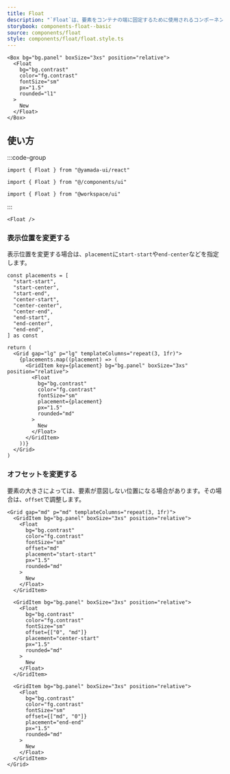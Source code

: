 ```yaml
---
title: Float
description: "`Float`は、要素をコンテナの端に固定するために使用されるコンポーネントです。"
storybook: components-float--basic
source: components/float
style: components/float/float.style.ts
---
```


```tsx preview
<Box bg="bg.panel" boxSize="3xs" position="relative">
  <Float
    bg="bg.contrast"
    color="fg.contrast"
    fontSize="sm"
    px="1.5"
    rounded="l1"
  >
    New
  </Float>
</Box>
```

## 使い方

:::code-group

```tsx [package]
import { Float } from "@yamada-ui/react"
```

```tsx [alias]
import { Float } from "@/components/ui"
```

```tsx [monorepo]
import { Float } from "@workspace/ui"
```

:::

```tsx
<Float />
```

### 表示位置を変更する

表示位置を変更する場合は、`placement`に`start-start`や`end-center`などを指定します。

```tsx preview functional
const placements = [
  "start-start",
  "start-center",
  "start-end",
  "center-start",
  "center-center",
  "center-end",
  "end-start",
  "end-center",
  "end-end",
] as const

return (
  <Grid gap="lg" p="lg" templateColumns="repeat(3, 1fr)">
    {placements.map((placement) => (
      <GridItem key={placement} bg="bg.panel" boxSize="3xs" position="relative">
        <Float
          bg="bg.contrast"
          color="fg.contrast"
          fontSize="sm"
          placement={placement}
          px="1.5"
          rounded="md"
        >
          New
        </Float>
      </GridItem>
    ))}
  </Grid>
)
```

### オフセットを変更する

要素の大きさによっては、要素が意図しない位置になる場合があります。その場合は、`offset`で調整します。

```tsx preview
<Grid gap="md" p="md" templateColumns="repeat(3, 1fr)">
  <GridItem bg="bg.panel" boxSize="3xs" position="relative">
    <Float
      bg="bg.contrast"
      color="fg.contrast"
      fontSize="sm"
      offset="md"
      placement="start-start"
      px="1.5"
      rounded="md"
    >
      New
    </Float>
  </GridItem>

  <GridItem bg="bg.panel" boxSize="3xs" position="relative">
    <Float
      bg="bg.contrast"
      color="fg.contrast"
      fontSize="sm"
      offset={["0", "md"]}
      placement="center-start"
      px="1.5"
      rounded="md"
    >
      New
    </Float>
  </GridItem>

  <GridItem bg="bg.panel" boxSize="3xs" position="relative">
    <Float
      bg="bg.contrast"
      color="fg.contrast"
      fontSize="sm"
      offset={["md", "0"]}
      placement="end-end"
      px="1.5"
      rounded="md"
    >
      New
    </Float>
  </GridItem>
</Grid>
```
